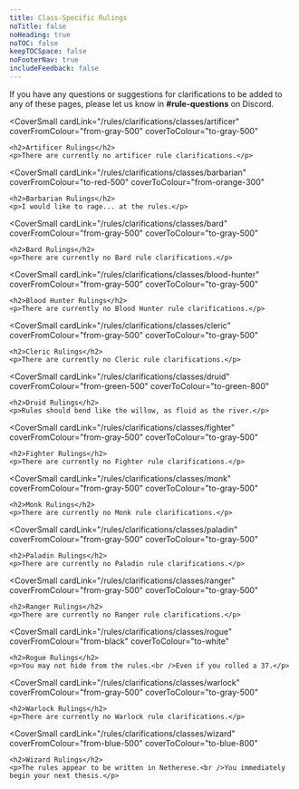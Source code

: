 ```yaml
---
title: Class-Specific Rulings
noTitle: false
noHeading: true
noTOC: false
keepTOCSpace: false
noFooterNav: true
includeFeedback: false
---
```


If you have any questions or suggestions for clarifications to be added to any of these pages, please let us know in **#rule-questions** on Discord.

<CoverSmall
    cardLink="/rules/clarifications/classes/artificer"
    coverFromColour="from-gray-500"
    coverToColour="to-gray-500"
>
    <h2>Artificer Rulings</h2>
    <p>There are currently no artificer rule clarifications.</p>
</CoverSmall>

<CoverSmall
    cardLink="/rules/clarifications/classes/barbarian"
    coverFromColour="to-red-500"
    coverToColour="from-orange-300"
>
    <h2>Barbarian Rulings</h2>
    <p>I would like to rage... at the rules.</p>
</CoverSmall>

<CoverSmall
    cardLink="/rules/clarifications/classes/bard"
    coverFromColour="from-gray-500"
    coverToColour="to-gray-500"
>
    <h2>Bard Rulings</h2>
    <p>There are currently no Bard rule clarifications.</p>
</CoverSmall>

<CoverSmall
    cardLink="/rules/clarifications/classes/blood-hunter"
    coverFromColour="from-gray-500"
    coverToColour="to-gray-500"
>
    <h2>Blood Hunter Rulings</h2>
    <p>There are currently no Blood Hunter rule clarifications.</p>
</CoverSmall>

<CoverSmall
    cardLink="/rules/clarifications/classes/cleric"
    coverFromColour="from-gray-500"
    coverToColour="to-gray-500"
>
    <h2>Cleric Rulings</h2>
    <p>There are currently no Cleric rule clarifications.</p>
</CoverSmall>

<CoverSmall
    cardLink="/rules/clarifications/classes/druid"
    coverFromColour="from-green-500"
    coverToColour="to-green-800"
>
    <h2>Druid Rulings</h2>
    <p>Rules should bend like the willow, as fluid as the river.</p>
</CoverSmall>

<CoverSmall
    cardLink="/rules/clarifications/classes/fighter"
    coverFromColour="from-gray-500"
    coverToColour="to-gray-500"
>
    <h2>Fighter Rulings</h2>
    <p>There are currently no Fighter rule clarifications.</p>
</CoverSmall>

<CoverSmall
    cardLink="/rules/clarifications/classes/monk"
    coverFromColour="from-gray-500"
    coverToColour="to-gray-500"
>
    <h2>Monk Rulings</h2>
    <p>There are currently no Monk rule clarifications.</p>
</CoverSmall>

<CoverSmall
    cardLink="/rules/clarifications/classes/paladin"
    coverFromColour="from-gray-500"
    coverToColour="to-gray-500"
>
    <h2>Paladin Rulings</h2>
    <p>There are currently no Paladin rule clarifications.</p>
</CoverSmall>

<CoverSmall
    cardLink="/rules/clarifications/classes/ranger"
    coverFromColour="from-gray-500"
    coverToColour="to-gray-500"
>
    <h2>Ranger Rulings</h2>
    <p>There are currently no Ranger rule clarifications.</p>
</CoverSmall>

<CoverSmall
    cardLink="/rules/clarifications/classes/rogue"
    coverFromColour="from-black"
    coverToColour="to-white"
>
    <h2>Rogue Rulings</h2>
    <p>You may not hide from the rules.<br />Even if you rolled a 37.</p>
</CoverSmall>

<CoverSmall
    cardLink="/rules/clarifications/classes/warlock"
    coverFromColour="from-gray-500"
    coverToColour="to-gray-500"
>
    <h2>Warlock Rulings</h2>
    <p>There are currently no Warlock rule clarifications.</p>
</CoverSmall>

<CoverSmall
    cardLink="/rules/clarifications/classes/wizard"
    coverFromColour="from-blue-500"
    coverToColour="to-blue-800"
>
    <h2>Wizard Rulings</h2>
    <p>The rules appear to be written in Netherese.<br />You immediately begin your next thesis.</p>
</CoverSmall>
